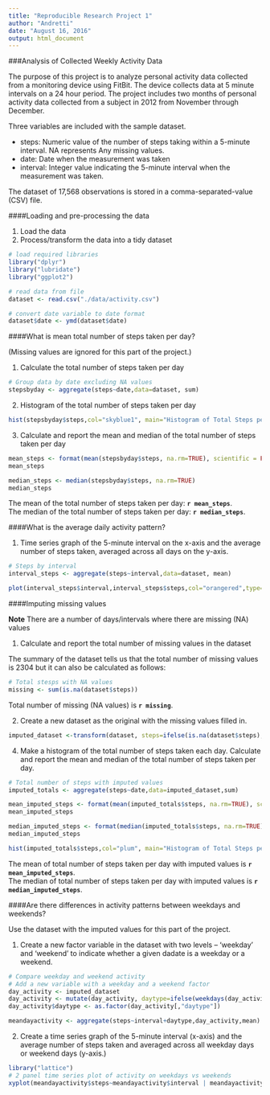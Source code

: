 ```yaml
---
title: "Reproducible Research Project 1"
author: "Andretti"
date: "August 16, 2016"
output: html_document
---
```


###Analysis of Collected Weekly Activity Data

The purpose of this project is to analyze personal activity data collected from a monitoring device using FitBit.  The device collects data at 5 minute intervals on a 24 hour period.  The project includes two months of personal activity data collected from a subject in 2012 from November through December.  

Three variables are included with the sample dataset.

- steps: Numeric value of the number of steps taking within a 5-minute interval.  NA represents Any missing values.
- date: Date when the measurement was taken
- interval: Integer value indicating the 5-minute interval when the measurement was taken.

The dataset of 17,568 observations is stored in a comma-separated-value (CSV) file.  
  
####Loading and pre-processing the data

1. Load the data
2. Process/transform the data into a tidy dataset

```r
# load required libraries
library("dplyr")
library("lubridate")
library("ggplot2")
```
```r
# read data from file
dataset <- read.csv("./data/activity.csv")

# convert date variable to date format
dataset$date <- ymd(dataset$date)
```

####What is mean total number of steps taken per day?

(Missing values are ignored for this part of the project.)

1. Calculate the total number of steps taken per day

```r
# Group data by date excluding NA values
stepsbyday <- aggregate(steps~date,data=dataset, sum)
```

2. Histogram of the total number of steps taken per day

```r
hist(stepsbyday$steps,col="skyblue1", main="Histogram of Total Steps per Day (NAs Excluded)", xlab="Steps per Day", breaks=seq(from=0,to=25000,by=1000))
```

3. Calculate and report the mean and median of the total number of steps taken per day
```r
mean_steps <- format(mean(stepsbyday$steps, na.rm=TRUE), scientific = FALSE)
mean_steps

median_steps <- median(stepsbyday$steps, na.rm=TRUE)
median_steps
```
The mean of the total number of steps taken per day: **`r mean_steps`**.  
The median of the total number of steps taken per day: **`r median_steps`**.

####What is the average daily activity pattern?

1. Time series graph of the 5-minute interval on the x-axis and the average number of steps taken, averaged across all days on the y-axis.

```r
# Steps by interval
interval_steps <- aggregate(steps~interval,data=dataset, mean)

plot(interval_steps$interval,interval_steps$steps,col="orangered",type="l", lwd=2,  main="Average Number of Steps per Day by Interval (NAs Excluded)", xlab="Time Interval", ylab="Average Number of Steps")
```

####Imputing missing values

**Note** There are a number of days/intervals where there are missing (NA) values

1. Calculate and report the total number of missing values in the dataset

The summary of the dataset tells us that the total number of missing values is 2304 but it can also be calculated as follows:

```r
# Total stesps with NA values
missing <- sum(is.na(dataset$steps))
```
Total number of missing (NA values) is **`r missing`**.

2. Create a new dataset as the original with the missing values filled in.

```r
imputed_dataset <-transform(dataset, steps=ifelse(is.na(dataset$steps), interval_steps$steps[match(dataset$interval, interval_steps$interval)], dataset$steps))
```

4. Make a histogram of the total number of steps taken each day.  Calculate and report the mean and median of the total number of steps taken per day.

```r
# Total number of steps with imputed values
imputed_totals <- aggregate(steps~date,data=imputed_dataset,sum)

mean_imputed_steps <- format(mean(imputed_totals$steps, na.rm=TRUE), scientific = FALSE)
mean_imputed_steps

median_imputed_steps <- format(median(imputed_totals$steps, na.rm=TRUE),scientific = FALSE)
median_imputed_steps

hist(imputed_totals$steps,col="plum", main="Histogram of Total Steps per Day with Imputed Missing Values", xlab="Steps per Day", breaks=seq(from=0,to=25000,by=1000))
```
The mean of total number of steps taken per day with imputed values is **`r mean_imputed_steps`**.  
The median of total number of steps taken per day with imputed values is **`r median_imputed_steps`**.

####Are there differences in activity patterns between weekdays and weekends?

Use the dataset with the imputed values for this part of the project.

1. Create a new factor variable in the dataset with two levels -- 'weekday' and 'weekend' to indicate whether a given dadate is a weekday or a weekend.

```r
# Compare weekday and weekend activity
# Add a new variable with a weekday and a weekend factor
day_activity <- imputed_dataset
day_activity <- mutate(day_activity, daytype=ifelse(weekdays(day_activity$date,abbreviate = F) %in% c('Saturday','Sunday'),"weekend","weekday"))
day_activity$daytype <- as.factor(day_activity[,"daytype"])

meandayactivity <- aggregate(steps~interval+daytype,day_activity,mean)
```

2. Create a time series graph of the 5-minute interval (x-axis) and the average number of steps taken and averaged across all weekday days or weekend days (y-axis.)

```r
library("lattice")
# 2 panel time series plot of activity on weekdays vs weekends
xyplot(meandayactivity$steps~meandayactivity$interval | meandayactivity$daytype,layout=c(1,2),type="l",xlab="Activity Interval", ylab="Average Number of Steps", main="Time Series Average Steps by 5-Minute Intervals")
```
